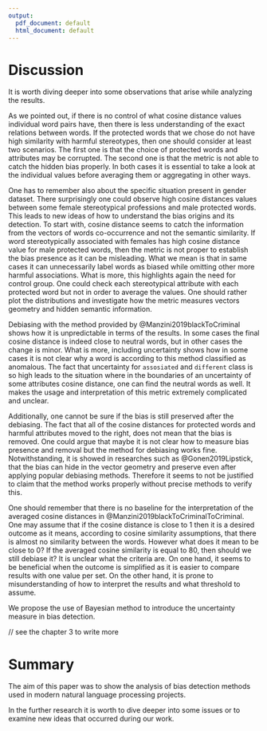 ```yaml
---
output:
  pdf_document: default
  html_document: default
---
```

# Discussion

It is worth diving deeper into some observations that arise while analyzing the results. 

<!-- Looking into specific values -->
As we pointed out, if there is no control of what cosine distance values individual word pairs have, then there is less
understanding of the exact relations between words. If the protected words that we chose do not have high similarity with harmful stereotypes, then one should consider at least two scenarios. The first one is that the choice of protected words and attributes may be corrupted. The second one is that the metric is not able to catch the hidden bias properly. In both cases it is essential to take a look at the individual values before averaging them or aggregating in other ways. 


<!-- Problem with gender words --> 
One has to remember also about the specific situation present in gender dataset. There surprisingly one could observe high cosine distances values between some female stereotypical professions and male protected words. This leads to new ideas of how to understand the bias origins and its detection. To start with, cosine distance seems to catch the information from the vectors of words co-occurrence and not the semantic similarity. If word stereotypically associated with females has high cosine distance value for male protected words, then the metric is not proper to establish the bias presence as it can be misleading. What we mean is that in same cases it can unnecessarily label words as biased while omitting other more harmful associations. What is more, this highlights again the need for control group. One could check each stereotypical attribute with each protected word but not in order to average the values. One should rather plot the distributions and investigate how the metric measures vectors geometry and hidden semantic information.


<!-- debiasing and uncertainty -->
Debiasing with the method provided by @Manzini2019blackToCriminal shows how it is unpredictable in terms of the results. 
In some cases the final cosine distance is indeed close to neutral words, but in other cases the change is minor. What is more, including uncertainty shows how in some cases it is not clear why a word is according to this method
classified as anomalous. The fact that uncertainty for `assosiated` and `different` class is so high leads to the situation where in the boundaries of an uncertainty of some attributes cosine distance, one can find the neutral words as well. It makes the usage and interpretation of this metric extremely complicated and unclear. 

<!-- debiasing --> 
Additionally, one cannot be sure if the bias is still preserved after the debiasing. The fact that all of the cosine distances for protected words and harmful attributes moved to the right, does not mean that the bias is removed. One could argue that maybe it is not clear how to measure bias presence and removal but the method for debiasing works fine. Notwithstanding, it is showed in researches such as @Gonen2019Lipstick, that the bias can hide in the vector geometry and preserve even after applying popular debiasing methods. Therefore it seems to not be justified to claim that the method works properly without precise methods to verify this. 

<!-- no baseline for the interpretation of the results -->
One should remember that there is no baseline for the interpretation of the averaged cosine distances in @Manzini2019blackToCriminalToCriminal. One may assume that if the cosine distance is close to 1 then it is a desired outcome as it means, according to cosine similarity assumptions, that there is almost no similarity between the words. However what does it mean to be close to 0? If the averaged cosine similarity is equal to 80, then should we still debiase it? It is unclear what the criteria are. On one hand, it seems to be beneficial when the outcome is simplified as it is easier to compare results with one value per set. On the other hand, it is prone to misunderstanding of how to interpret the results and what threshold to assume.


<!-- Baysian method --> 
We propose the use of Bayesian method to introduce the uncertainty measure in bias detection. 

// see the chapter 3 to write more 



# Summary 

The aim of this paper was to show the analysis of bias detection methods used in modern natural language processing projects. 


In the further research it is worth to dive deeper into some issues or to examine new ideas that occurred during our work. 

<!-- 
remarks:
- delete papers from github/hide them
- should we quote "debiasing" or without quoting

-->

<!-- textbf{Control group} 

How to properly prepare control group in terms of quality and quantity?
<!-- + check if it may be proved in the code --> 

<!--  \textbf{Verifying other similarity meaures} 

Besides cosine similarity, there are other methods used to find the similarity between vectors.  

a) TS-SS 
todo: check if it makes sense to calculate for all of the datasets; interpretations etc.
https://www.researchgate.net/publication/303513110_A_Hybrid_Geometric_Approach_for_Measuring_Similarity_Level_Among_Documents_and_Document_Clustering

b) WEAT test 
<!-- https://docs.responsibly.ai/word-embedding-bias.html#module-responsibly.we.weat -->

<!-- [to check https://github.com/taki0112/Vector_Similarity] -->

<!-- TODO: check in code if they make more sense -->



<!-- ## Bibliography
- https://www.amazon.com/Language-Processing-Synthesis-Lectures-Technologies/dp/1627052984/ref=as_li_ss_tl?ie=UTF8&qid=1502062931&sr=8-1&keywords=Neural+Network+Methods+in+Natural+Language+Processing&linkCode=sl1&tag=inspiredalgor-20&linkId=d63df073fea3ebe2d405820570b3ff03 ->


<!-- ## *** Additional -->

<!-- ### Man is to Computer Programmer as Woman is to Homemaker? Debiasing Word Embeddings" -->
<!-- [article https://arxiv.org/pdf/1607.06520.pdf] -->

<!-- Assumptions: -->
<!-- "We assume there is a set of gender neutral words $N\subseteq W$ such as flight attendant or shoes, which, by definition, are not specific to any gender." -->

<!-- TODO: check if it is useful for the analysis of black is .. -->


<!-- ### Identifying the bias subspace  -->

<!-- Interesting analysis about limits o subspace and research [source https://kawine.github.io/blog/nlp/2019/09/23/bias.html] -->

<!-- Resources to analyze: -->
<!-- 1. https://arxiv.org/pdf/2005.00965.pdf -->
<!-- 2. https://arxiv.org/pdf/2009.09435.pdf -->
<!-- 3. https://arxiv.org/pdf/1904.04047.pdf -->
<!-- 4. https://www.aclweb.org/anthology/P19-1166.pdf -->


<!-- ### How is cosine similarity entangled with analogy topic in NLP (is it??) -->

<!-- article:  https://arxiv.org/pdf/1905.09866.pdf -->

<!-- Critique of the usage of analogies as a proof for gender biases -->

<!-- TODO: check if there is other argument than that algorithm does not allow it -->

<!-- general thoughts 
https://www.researchgate.net/publication/349408535_Robustness_and_Reliability_of_Gender_Bias_Assessment_in_Word_Embeddings_The_Role_of_Base_Pairs

-
-
-
-->